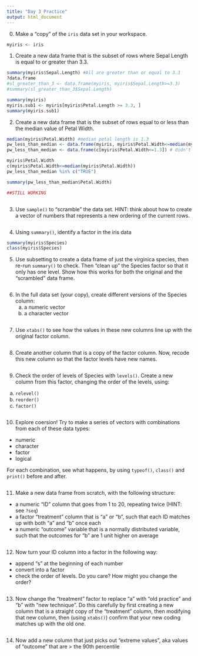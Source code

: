 ```yaml
---
title: "Day 3 Practice"
output: html_document
---
```


0. Make a "copy" of the `iris` data set in your workspace.

```r
myiris <- iris
```

1. Create a new data frame that is the subset of rows where Sepal Length is equal to or greater than 3.3.  

```r
summary(myiris$Sepal.Length) #All are greater than or equal to 3.3
?data.frame
#sl_greater_than_3 <- data.frame(myiris, myiris$Sepal.Length>=3.3)
#summary(sl_greater_than_3$Sepal.Length)

summary(myiris)
myiris.sub1 <- myiris[myiris$Petal.Length >= 3.3, ]
summary(myiris.sub1)


```

2. Create a new data frame that is the subset of rows equal to or less than the median value of Petal Width.

```r
median(myiris$Petal.Width) #median petal length is 1.3
pw_less_than_median <- data.frame(myiris, myiris$Petal.Width<=median(myiris$Petal.Width)) # didn't work
pw_less_than_median <- data.frame(c[myiris$Petal.Width<=1.3]) # didn't work

myiris$Petal.Width
c(myiris$Petal.Width<=median(myiris$Petal.Width))
pw_less_than_median %in% c("TRUE")

summary(pw_less_than_median$Petal.Width)

##STILL WORKING



```

3. Use `sample()` to "scramble" the data set. HINT: think about how to create a vector of numbers that represents a new ordering of the current rows.

```r

```

4. Using `summary()`, identify a factor in the iris data

```r
summary(myiris$Species)
class(myiris$Species)
```

5. Use subsetting to create a data frame of just the virginica species, then re-run `summary()` to check. Then "clean up" the Species factor so that it only has one level. Show how this works for both the original and the "scrambled" data frame.

```r

```

6. In the full data set (your copy), create different versions of the Species column:
   a. a numeric vector
   b. a character vector
   
```r

```

7. Use `xtabs()` to see how the values in these new columns line up with the original factor column.

```r

```

8. Create another column that is a copy of the factor column. Now, recode this new column so that the factor levels have new names. 

```r

```

9. Check the order of levels of Species with `levels()`. Create a new column from this factor, changing the order of the levels, using:
  a. `relevel()`
  b. `reorder()`
  c. `factor()`

```r

```

10. Explore coersion! Try to make a series of vectors with combinations from each of these data types:
  - numeric
  - character
  - factor
  - logical

For each combination, see what happens, by using `typeof()`, `class()` and `print()` before and after.

```r

```

11. Make a new data frame from scratch, with the following structure:
  - a numeric "ID" column that goes from 1 to 20, repeating twice (HINT: see `?seq`)
  - a factor "treatment" column that is "a" or "b", such that each ID matches up with both "a" and "b" once each
  - a numeric "outcome" variable that is a normally distributed variable, such that the outcomes for "b" are 1 unit higher on average 

```r

```

12. Now turn your ID column into a factor in the following way:
  - append "s" at the beginning of each number
  - convert into a factor
  - check the order of levels. Do you care? How might you change the order?

```r

```

13. Now change the "treatment" factor to replace "a" with "old practice" and "b" with "new technique". Do this carefully by first creating a new column that is a straight copy of the "treatment" column, then modifying that new column, then (using `xtabs()`) confirm that your new coding matches up with the old one.

```r

```

14. Now add a new column that just picks out "extreme values", aka values of "outcome" that are > the 90th percentile

```r

```

